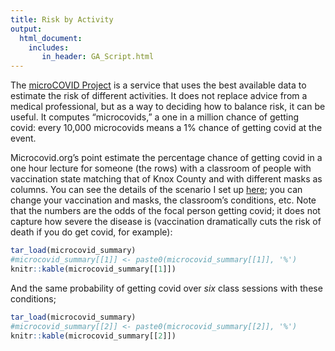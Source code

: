 ```yaml
---
title: Risk by Activity
output:
  html_document:
    includes:
       in_header: GA_Script.html
---
```



The [microCOVID Project](https://microcovid.org/) is a service that uses the best available data to estimate the risk of different activities. It does not replace advice from a medical professional, but as a way to deciding how to balance risk, it can be useful. It computes "microcovids," a one in a million chance of getting covid: every 10,000 microcovids means a 1% chance of getting covid at the event.

Microcovid.org's point estimate the percentage chance of getting covid in a one hour lecture for someone (the rows) with a classroom of people with vaccination state matching that of Knox County and with different masks as columns. You can see the details of the scenario I set up [here](https://www.microcovid.org/?distance=normal&duration=60&interaction=oneTime&personCount=10&riskProfile=average&scenarioName=custom&setting=indoor&subLocation=US_47093&theirMask=none&topLocation=US_47&voice=normal&yourMask=basic&yourVaccineDoses=2&yourVaccineType=pfizer); you can change your vaccination and masks, the classroom's conditions, etc. Note that the numbers are the odds of the focal person getting covid; it does not capture how severe the disease is (vaccination dramatically cuts the risk of death if you do get covid, for example):

```r
tar_load(microcovid_summary)
#microcovid_summary[[1]] <- paste0(microcovid_summary[[1]], '%')
knitr::kable(microcovid_summary[[1]])
```

And the same probability of getting covid over *six* class sessions with these conditions;


```r
tar_load(microcovid_summary)
#microcovid_summary[[2]] <- paste0(microcovid_summary[[2]], '%')
knitr::kable(microcovid_summary[[2]])
```

